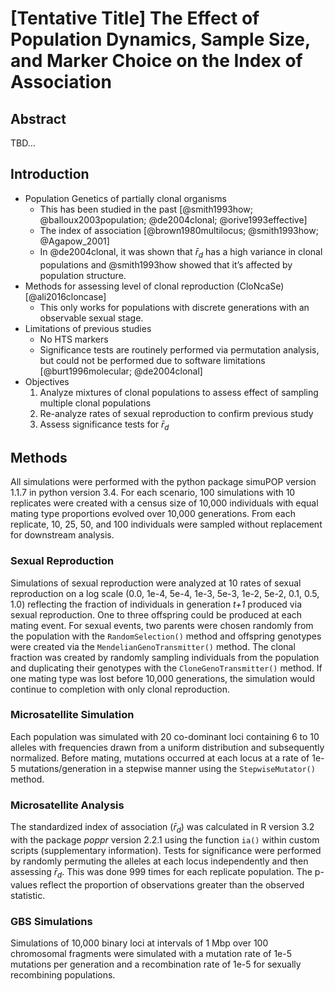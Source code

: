 # [Tentative Title] The Effect of Population Dynamics, Sample Size, and Marker Choice on the Index of Association

## Abstract

TBD...

## Introduction

<!-- ZHIAN

 Thinking about different topics to address here. 

 -->

 - Population Genetics of partially clonal organisms
 	- This has been studied in the past [@smith1993how; @balloux2003population;
 	  @de2004clonal; @orive1993effective]
 	- The index of association [@brown1980multilocus; @smith1993how;
 	  @Agapow_2001]
 	- In @de2004clonal, it was shown that $\bar{r}_d$ has a high variance in
 	  clonal populations and @smith1993how showed that it's affected by
 	  population structure.
 - Methods for assessing level of clonal reproduction (CloNcaSe)
   [@ali2016cloncase]
 	- This only works for populations with discrete generations with an
 	  observable sexual stage.
 - Limitations of previous studies
 	- No HTS markers
 	- Significance tests are routinely performed via permutation analysis, but
 	  could not be performed due to software limitations [@burt1996molecular;
 	  @de2004clonal]
 - Objectives
 	1. Analyze mixtures of clonal populations to assess effect of sampling
 	   multiple clonal populations
 	2. Re-analyze rates of sexual reproduction to confirm previous study
 	3. Assess significance tests for $\bar{r}_d$


## Methods

All simulations were performed with the python package simuPOP version 1.1.7 in
python version 3.4. For each scenario, 100 simulations with 10 replicates were
created with a census size of 10,000 individuals with equal mating type proportions evolved over 10,000
generations. From each replicate, 10, 25, 50, and 100 individuals were sampled
without replacement for downstream analysis.

### Sexual Reproduction

Simulations of sexual reproduction were analyzed at 10 rates of sexual
reproduction on a log scale (0.0, 1e-4, 5e-4, 1e-3, 5e-3, 1e-2, 5e-2, 0.1, 0.5,
1.0) reflecting the fraction of individuals in generation *t+1* produced via
sexual reproduction. One to three offspring could be produced at each mating
event. For sexual events, two parents were chosen randomly from the population
with the `RandomSelection()` method and offspring genotypes were created via the
`MendelianGenoTransmitter()` method. The clonal fraction was created by randomly
sampling individuals from the population and duplicating their genotypes with
the `CloneGenoTransmitter()` method. If one mating type was lost before 10,000
generations, the simulation would continue to completion with only clonal
reproduction.

### Microsatellite Simulation

Each population was simulated with 20 co-dominant loci containing 6 to 10
alleles with frequencies drawn from a uniform distribution and subsequently normalized.
Before mating, mutations occurred at each locus at a rate of 1e-5
mutations/generation in a stepwise manner using the `StepwiseMutator()` method. 


### Microsatellite Analysis

The standardized index of association ($\bar{r}_d$) was calculated in R version
3.2 with the package *poppr* version 2.2.1 using the function `ia()` within
custom scripts (supplementary information). Tests for significance were
performed by randomly permuting the alleles at each locus independently and then
assessing $\bar{r}_d$. This was done 999 times for each replicate population.
The p-values reflect the proportion of observations greater than the observed
statistic.


### GBS Simulations

Simulations of 10,000 binary loci at intervals of 1 Mbp over 100 chromosomal
fragments were simulated with a mutation rate of 1e-5 mutations per generation
and a recombination rate of 1e-5 for sexually recombining populations.